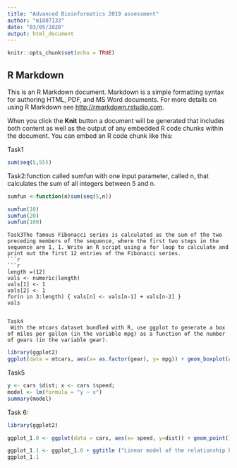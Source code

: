 ---
title: "Advanced Bioinformatics 2019 assessment"
author: "m1807133"
date: "03/05/2020"
output: html_document
---

```{r setup, include=FALSE}
knitr::opts_chunk$set(echo = TRUE)
```

## R Markdown

This is an R Markdown document. Markdown is a simple formatting syntax for authoring HTML, PDF, and MS Word documents. For more details on using R Markdown see <http://rmarkdown.rstudio.com>.

When you click the **Knit** button a document will be generated that includes both content as well as the output of any embedded R code chunks within the document. You can embed an R code chunk like this:

Task1
```{r}
sum(seq(5,55))
```

Task2:function called sumfun with one input parameter, called n, that calculates the sum of all integers between 5 and n. 
```{r}
sumfun <-function(n)sum(seq(5,n))

sumfun(10)
sumfun(20)
sumfun(100)
```

```
Task3The famous Fibonacci series is calculated as the sum of the two preceding members of the sequence, where the first two steps in the sequence are 1, 1. Write an R script using a for loop to calculate and print out the first 12 entries of the Fibonacci series. 
```{r}
```{r}
length =(12)
vals <- numeric(length)
vals[1] <- 1
vals[2] <- 1
for(n in 3:length) { vals[n] <- vals[n-1] + vals[n-2] }
vals
```

```

Task4
 With the mtcars dataset bundled with R, use ggplot to generate a box of miles per gallon (in the variable mpg) as a function of the number of gears (in the variable gear). 
```
```{r}
library(ggplot2)
ggplot(data = mtcars, aes(x= as.factor(gear), y= mpg)) + geom_boxplot(aes(fill= as.factor(gear) )) + ggtitle(" Box plot of Miles per gallon(mpg) as a function of gears")

```

Task5
```{r}
y <- cars $dist; x <- cars $speed; 
model <- lm(formula = "y ~ x")
summary(model)
```
Task 6:
```{r}
library(ggplot2) 

ggplot_1.0 <- ggplot(data = cars, aes(x= speed, y=dist)) + geom_point() + geom_smooth(method = "lm",formula = "y ~ x")

ggplot_1.1 <- ggplot_1.0 + ggtitle ("Linear model of the relationship between breaking distance(dist) and speed")+ xlab("speed(milesperhour)")+ ylab("dist(feet)")
ggplot_1.1
```

